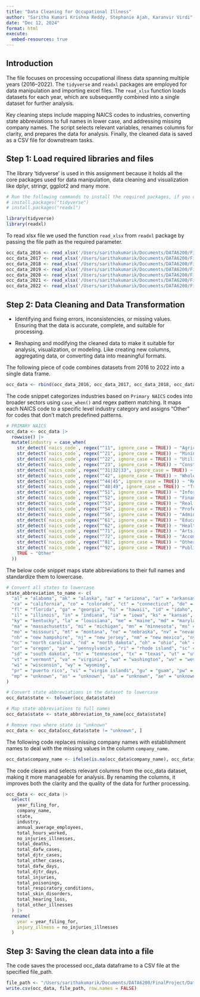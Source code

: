 ```yaml
---
title: "Data Cleaning for Occupational Illness"
author: "Saritha Kumari Krishna Reddy, Stephanie Ajah, Karanvir Virdi"
date: "Dec 12, 2024"
format: html
execute: 
  embed-resources: true
---
```


## Introduction

The file focuses on processing occupational illness data spanning multiple years (2016–2022). The `tidyverse` and `readxl` packages are employed for data manipulation and importing excel files. The `read_xlsx` function loads datasets for each year, which are subsequently combined into a single dataset for further analysis.

Key cleaning steps include mapping NAICS codes to industries, converting state abbreviations to full names in lower case, and addressing missing company names. The script selects relevant variables, renames columns for clarity, and prepares the data for analysis. Finally, the cleaned data is saved as a CSV file for downstream tasks.

## Step 1: Load required libraries and files

The library 'tidyverse' is used in this assignment because it holds all the core packages used for data manipulation, data cleaning and visualization like dplyr, stringr, ggplot2 and many more.

```r
# Run the following commands to install the required packages, if you do not have the packages installed
# install.packages("tidyverse")
# install.packages("readxl")

library(tidyverse)
library(readxl)
```

To read xlsx file we used the function `read_xlsx` from `readxl` package by passing the file path as the required parameter.

```r
occ_data_2016 <- read_xlsx('/Users/sarithakumarik/Documents/DATA6200/FinalProject/Dataset_Occ/Data_2016.xlsx')
occ_data_2017 <- read_xlsx('/Users/sarithakumarik/Documents/DATA6200/FinalProject/Dataset_Occ/Data_2017.xlsx')
occ_data_2018 <- read_xlsx('/Users/sarithakumarik/Documents/DATA6200/FinalProject/Dataset_Occ/Data_2018.xlsx')
occ_data_2019 <- read_xlsx('/Users/sarithakumarik/Documents/DATA6200/FinalProject/Dataset_Occ/Data_2019.xlsx')
occ_data_2020 <- read_xlsx('/Users/sarithakumarik/Documents/DATA6200/FinalProject/Dataset_Occ/Data_2020.xlsx')
occ_data_2021 <- read_xlsx('/Users/sarithakumarik/Documents/DATA6200/FinalProject/Dataset_Occ/Data_2021.xlsx')
occ_data_2022 <- read_xlsx('/Users/sarithakumarik/Documents/DATA6200/FinalProject/Dataset_Occ/Data_2022.xlsx')
```

## Step 2: Data Cleaning and Data Transformation

-   Identifying and fixing errors, inconsistencies, or missing values. Ensuring that the data is accurate, complete, and suitable for processing.

-   Reshaping and modifying the cleaned data to make it suitable for analysis, visualization, or modeling. Like creating new columns, aggregating data, or converting data into meaningful formats.

The following piece of code combines datasets from 2016 to 2022 into a single data frame.

```r
occ_data <- rbind(occ_data_2016, occ_data_2017, occ_data_2018, occ_data_2019, occ_data_2020, occ_data_2021, occ_data_2022)
```

The code snippet categorizes industries based on `Primary NAICS` codes into broader sectors using `case_when()` and regex pattern matching. It maps each NAICS code to a specific level industry category and assigns "Other" for codes that don't match predefined patterns.

```r
# PRIMARY NAICS
occ_data <- occ_data |>
  rowwise() |>
  mutate(industry = case_when(
    str_detect(`naics_code`, regex("^11", ignore_case = TRUE)) ~ "Agriculture, Forestry, Fishing and Hunting",
    str_detect(`naics_code`, regex("^21", ignore_case = TRUE)) ~ "Mining, Quarrying, and Oil and Gas Extraction",
    str_detect(`naics_code`, regex("^22", ignore_case = TRUE)) ~ "Utilities",
    str_detect(`naics_code`, regex("^23", ignore_case = TRUE)) ~ "Construction",
    str_detect(`naics_code`, regex("^31|32|33", ignore_case = TRUE)) ~ "Manufacturing",
    str_detect(`naics_code`, regex("^42", ignore_case = TRUE)) ~ "Wholesale Trade",
    str_detect(`naics_code`, regex("^44|45", ignore_case = TRUE)) ~ "Retail Trade",
    str_detect(`naics_code`, regex("^48|49", ignore_case = TRUE)) ~ "Transportation and Warehousing",
    str_detect(`naics_code`, regex("^51", ignore_case = TRUE)) ~ "Information",
    str_detect(`naics_code`, regex("^52", ignore_case = TRUE)) ~ "Finance and Insurance",
    str_detect(`naics_code`, regex("^53", ignore_case = TRUE)) ~ "Real Estate and Rental and Leasing",
    str_detect(`naics_code`, regex("^54", ignore_case = TRUE)) ~ "Professional, Scientific, and Technical Services",
    str_detect(`naics_code`, regex("^56", ignore_case = TRUE)) ~ "Administrative and Support and Waste Management and Remediation Services",
    str_detect(`naics_code`, regex("^61", ignore_case = TRUE)) ~ "Educational Services",
    str_detect(`naics_code`, regex("^62", ignore_case = TRUE)) ~ "Health Care and Social Assistance",
    str_detect(`naics_code`, regex("^71", ignore_case = TRUE)) ~ "Arts, Entertainment, and Recreation",
    str_detect(`naics_code`, regex("^72", ignore_case = TRUE)) ~ "Accommodation and Food Services",
    str_detect(`naics_code`, regex("^81", ignore_case = TRUE)) ~ "Other Services (except Public Administration)",
    str_detect(`naics_code`, regex("^92", ignore_case = TRUE)) ~ "Public Administration",
    TRUE ~ "Other"
  ))
```

The below code snippet maps state abbreviations to their full names and standardize them to lowercase.

```r
# Convert all states to lowercase
state_abbreviation_to_name <- c(
  "al" = "alabama", "ak" = "alaska", "az" = "arizona", "ar" = "arkansas",
  "ca" = "california", "co" = "colorado", "ct" = "connecticut", "de" = "delaware",
  "fl" = "florida", "ga" = "georgia", "hi" = "hawaii", "id" = "idaho",
  "il" = "illinois", "in" = "indiana", "ia" = "iowa", "ks" = "kansas",
  "ky" = "kentucky", "la" = "louisiana", "me" = "maine", "md" = "maryland",
  "ma" = "massachusetts", "mi" = "michigan", "mn" = "minnesota", "ms" = "mississippi",
  "mo" = "missouri", "mt" = "montana", "ne" = "nebraska", "nv" = "nevada",
  "nh" = "new hampshire", "nj" = "new jersey", "nm" = "new mexico", "ny" = "new york",
  "nc" = "north carolina", "nd" = "north dakota", "oh" = "ohio", "ok" = "oklahoma",
  "or" = "oregon", "pa" = "pennsylvania", "ri" = "rhode island", "sc" = "south carolina",
  "sd" = "south dakota", "tn" = "tennessee", "tx" = "texas", "ut" = "utah",
  "vt" = "vermont", "va" = "virginia", "wa" = "washington", "wv" = "west virginia",
  "wi" = "wisconsin", "wy" = "wyoming",
  "pr" = "puerto rico", "vi" = "virgin islands", "gu" = "guam", "pw" = "unknown",
  "mp" = "unknown", "as" = "unknown", "aa" = "unknown", "ae" = "unknown", "ap" = "unknown"
)

# Convert state abbreviations in the dataset to lowercase
occ_data$state <- tolower(occ_data$state)

# Map state abbreviations to full names
occ_data$state <- state_abbreviation_to_name[occ_data$state]

# Remove rows where state is "unknown"
occ_data <- occ_data[occ_data$state != "unknown", ]
```

The following code replaces missing company names with establishment names to deal with the missing values in the column `company_name`.

```r
occ_data$company_name <- ifelse(is.na(occ_data$company_name), occ_data$establishment_name, occ_data$company_name)
```

The code cleans and selects relevant columns from the occ_data dataset, making it more manageable for analysis. By renaming the columns, it improves both the clarity and the quality of the data for further processing.

```r
occ_data <- occ_data |>
  select(
    year_filing_for,
    company_name,
    state,
    industry, 
    annual_average_employees, 
    total_hours_worked,
    no_injuries_illnesses, 
    total_deaths,
    total_dafw_cases,
    total_djtr_cases,
    total_other_cases,
    total_dafw_days, 
    total_djtr_days,
    total_injuries, 
    total_poisonings,
    total_respiratory_conditions,
    total_skin_disorders,
    total_hearing_loss,
    total_other_illnesses
  ) |>
  rename(
    year = year_filing_for,
    injury_illness = no_injuries_illnesses
  )
```

## Step 3: Saving the clean data into a file

The code saves the processed occ_data dataframe to a CSV file at the specified file_path.

```r
file_path <- "/Users/sarithakumarik/Documents/DATA6200/FinalProject/Dataset/occupational_illness_data.csv"
write.csv(occ_data, file_path, row.names = FALSE)
```